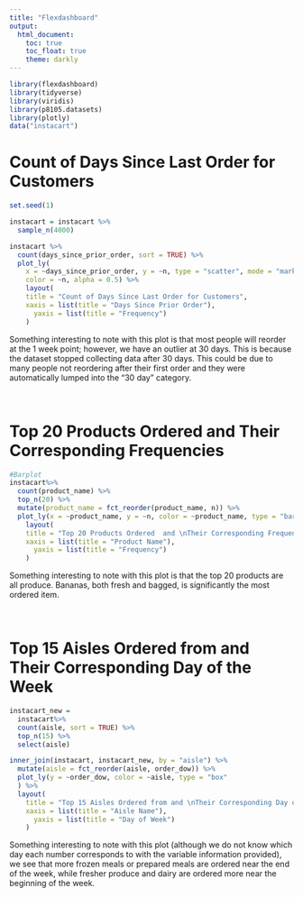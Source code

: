 ```yaml
---
title: "Flexdashboard"
output:
  html_document:
    toc: true
    toc_float: true
    theme: darkly
---
```


```r
library(flexdashboard)
library(tidyverse)
library(viridis)
library(p8105.datasets)
library(plotly)
data("instacart")
```

# Count of Days Since Last Order for Customers
```r
set.seed(1)

instacart = instacart %>%
  sample_n(4000)

instacart %>%
  count(days_since_prior_order, sort = TRUE) %>%
  plot_ly(
    x = ~days_since_prior_order, y = ~n, type = "scatter", mode = "markers",
    color = ~n, alpha = 0.5) %>%
    layout(
    title = "Count of Days Since Last Order for Customers",
    xaxis = list(title = "Days Since Prior Order"),
      yaxis = list(title = "Frequency")
    )
```

Something interesting to note with this plot is that most people will reorder at the 1 week point; however, we have an outlier at 30 days. This is because the dataset stopped collecting data after 30 days. This could be due to many people not reordering after their first order and they were automatically lumped into the "30 day" category. 
 
 $~$
 
# Top 20 Products Ordered  and Their Corresponding Frequencies

```r
#Barplot
instacart%>%
  count(product_name) %>%
  top_n(20) %>%
  mutate(product_name = fct_reorder(product_name, n)) %>%
  plot_ly(x = ~product_name, y = ~n, color = ~product_name, type = "bar") %>%
    layout(
    title = "Top 20 Products Ordered  and \nTheir Corresponding Frequencies",
    xaxis = list(title = "Product Name"),
      yaxis = list(title = "Frequency")
    )
```
Something interesting to note with this plot is that the top 20 products are all produce. Bananas, both fresh and bagged, is significantly the most ordered item.

 $~$
 
# Top 15 Aisles Ordered from and Their Corresponding Day of the Week
```r
instacart_new = 
  instacart%>%
  count(aisle, sort = TRUE) %>%
  top_n(15) %>%
  select(aisle)

inner_join(instacart, instacart_new, by = "aisle") %>%
  mutate(aisle = fct_reorder(aisle, order_dow)) %>%
  plot_ly(y = ~order_dow, color = ~aisle, type = "box"
  ) %>%
  layout(
    title = "Top 15 Aisles Ordered from and \nTheir Corresponding Day of the Week",
    xaxis = list(title = "Aisle Name"),
      yaxis = list(title = "Day of Week")
    )

```

Something interesting to note with this plot (although we do not know which day each number corresponds to with the variable information provided), we see that more frozen meals or prepared meals are ordered near the end of the week, while fresher produce and dairy are ordered more near the beginning of the week.
